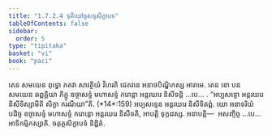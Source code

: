 ```yaml
---
title: "1.7.2.4 ទុតិយៅច្ចសទ្ទសិក្ខាបទ"
tableOfContents: false
sidebar:
  order: 5
type: "tipitaka"
basket: "vi"
book: "paci"
---
```



<DynamicBreadcrumb />

<Division number="589" book="paci">

<Paragraph number="1750" book="paci">
តេន សមយេន ពុទ្ធោ ភគវា សាវត្ថិយំ វិហរតិ ជេតវនេ អនាថបិណ្ឌិកស្ស អារាមេ. តេន ខោ បន សមយេន ឆព្ពគ្គិយា ភិក្ខូ ឧច្ចាសទ្ទំ មហាសទ្ទំ ករោន្តា អន្តរឃរេ និសីទន្តិ …បេ… .
</Paragraph>

<Paragraph number="1751" book="paci">
<Emphasis>“អប្បសទ្ទោ អន្តរឃរេ និសីទិស្សាមីតិ សិក្ខា ករណីយា”</Emphasis>តិ. (*14*:<Emphasis>159</Emphasis>)
</Paragraph>

<Paragraph number="1752" book="paci">
អប្បសទ្ទេន អន្តរឃរេ និសីទិតព្ពំ. យោ អនាទរិយំ បដិច្ច ឧច្ចាសទ្ទំ មហាសទ្ទំ ករោន្តោ អន្តរឃរេ និសីទតិ, អាបត្តិ ទុក្កដស្ស.
</Paragraph>

<Paragraph number="1753" book="paci">
អនាបត្តិ—  អសញ្ចិច្ច …បេ…  អាទិកម្មិកស្សាតិ.

</Paragraph>
</Division>

<Paragraph number="1754" type="center" book="paci">
ចតុត្ថសិក្ខាបទំ និដ្ឋិតំ.
</Paragraph>